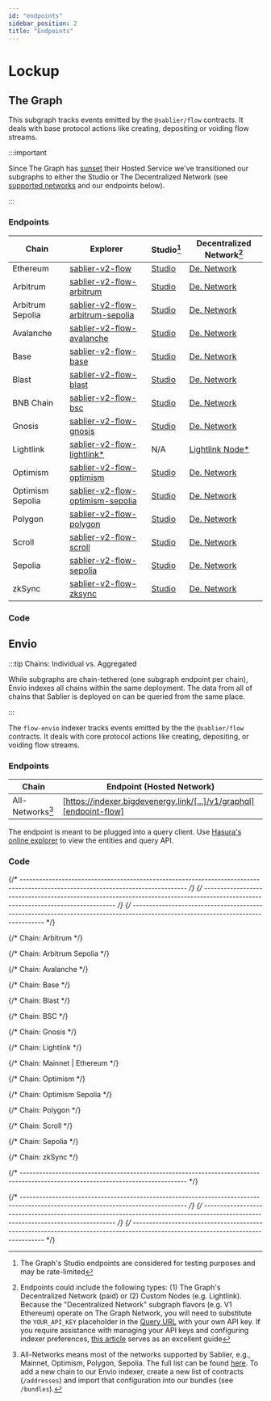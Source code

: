 ```yaml
---
id: "endpoints"
sidebar_position: 2
title: "Endpoints"
---
```



# Lockup

## The Graph

This subgraph tracks events emitted by the `@sablier/flow` contracts. It deals with base protocol actions like creating,
depositing or voiding flow streams.

:::important

Since The Graph has [sunset](https://thegraph.com/blog/sunsetting-hosted-service/) their Hosted Service we've
transitioned our subgraphs to either the Studio or The Decentralized Network (see
[supported networks](https://thegraph.com/docs/en/developing/supported-networks/) and our endpoints below).

:::

### Endpoints

| Chain            | Explorer                                                              | Studio[^2]                                | Decentralized Network[^1]                       |
| ---------------- | --------------------------------------------------------------------- | ----------------------------------------- | ----------------------------------------------- |
| Ethereum         | [sablier-v2-flow][v2-flow-explorer-ethereum]                          | [Studio][v2-flow-studio-ethereum]         | [De. Network][v2-flow-network-ethereum]         |
| Arbitrum         | [sablier-v2-flow-arbitrum][v2-flow-explorer-arbitrum]                 | [Studio][v2-flow-studio-arbitrum]         | [De. Network][v2-flow-network-arbitrum]         |
| Arbitrum Sepolia | [sablier-v2-flow-arbitrum-sepolia][v2-flow-explorer-arbitrum-sepolia] | [Studio][v2-flow-studio-arbitrum-sepolia] | [De. Network][v2-flow-network-arbitrum-sepolia] |
| Avalanche        | [sablier-v2-flow-avalanche][v2-flow-explorer-avalanche]               | [Studio][v2-flow-studio-avalanche]        | [De. Network][v2-flow-network-avalanche]        |
| Base             | [sablier-v2-flow-base][v2-flow-explorer-base]                         | [Studio][v2-flow-studio-base]             | [De. Network][v2-flow-network-base]             |
| Blast            | [sablier-v2-flow-blast][v2-flow-explorer-blast]                       | [Studio][v2-flow-studio-blast]            | [De. Network][v2-flow-network-blast]            |
| BNB Chain        | [sablier-v2-flow-bsc][v2-flow-explorer-bsc]                           | [Studio][v2-flow-studio-bsc]              | [De. Network][v2-flow-network-bsc]              |
| Gnosis           | [sablier-v2-flow-gnosis][v2-flow-explorer-gnosis]                     | [Studio][v2-flow-studio-gnosis]           | [De. Network][v2-flow-network-gnosis]           |
| Lightlink        | [sablier-v2-flow-lightlink\*][v2-flow-explorer-lightlink]             | N/A                                       | [Lightlink Node\*][v2-flow-custom-lightlink]    |
| Optimism         | [sablier-v2-flow-optimism][v2-flow-explorer-optimism]                 | [Studio][v2-flow-studio-optimism]         | [De. Network][v2-flow-network-optimism]         |
| Optimism Sepolia | [sablier-v2-flow-optimism-sepolia][v2-flow-explorer-optimism-sepolia] | [Studio][v2-flow-studio-optimism-sepolia] | [De. Network][v2-flow-network-optimism-sepolia] |
| Polygon          | [sablier-v2-flow-polygon][v2-flow-explorer-polygon]                   | [Studio][v2-flow-studio-polygon]          | [De. Network][v2-flow-network-polygon]          |
| Scroll           | [sablier-v2-flow-scroll][v2-flow-explorer-scroll]                     | [Studio][v2-flow-studio-scroll]           | [De. Network][v2-flow-network-scroll]           |
| Sepolia          | [sablier-v2-flow-sepolia][v2-flow-explorer-sepolia]                   | [Studio][v2-flow-studio-sepolia]          | [De. Network][v2-flow-network-sepolia]          |
| zkSync           | [sablier-v2-flow-zksync][v2-flow-explorer-zksync]                     | [Studio][v2-flow-studio-zksync]           | [De. Network][v2-flow-network-zksync]           |

### Code

<LinkPreview
  href="https://github.com/sablier-labs/subgraphs/tree/main/apps/flow"
  icon="github"
  subtitle="@sablier-labs/subgraphs - apps/flow"
  title="Sablier Subgraphs - Flow - The Graph"
/>

## Envio

:::tip Chains: Individual vs. Aggregated

While subgraphs are chain-tethered (one subgraph endpoint per chain), Envio indexes all chains within the same
deployment. The data from all of chains that Sablier is deployed on can be queried from the same place.

:::

The `flow-envio` indexer tracks events emitted by the the `@sablier/flow` contracts. It deals with core protocol actions
like creating, depositing, or voiding flow streams.

### Endpoints

| Chain            | Endpoint (Hosted Network)                                           |
| ---------------- | ------------------------------------------------------------------- |
| All-Networks[^3] | [https://indexer.bigdevenergy.link/[...]/v1/graphql][endpoint-flow] |

The endpoint is meant to be plugged into a query client. Use
[Hasura's online explorer](https://cloud.hasura.io/public/graphiql?) to view the entities and query API.

### Code

<LinkPreview
  href="https://github.com/sablier-labs/subgraphs/tree/main/apps/flow-envio"
  icon="github"
  subtitle="@sablier-labs/subgraphs - apps/flow-envio"
  title="Sablier Subgraphs - Flow - Envio"
/>

{/* --------------------------------------------------------------------------------------------------------------------------------- */}
{/* --------------------------------------------------------------------------------------------------------------------------------- */}
{/* --------------------------------------------------------------------------------------------------------------------------------- */}

{/* Chain: Arbitrum */}

[v2-flow-network-arbitrum]: https://gateway-arbitrum.network.thegraph.com/api/API_KEY/subgraphs/id/__INSERT_ID__
[v2-flow-explorer-arbitrum]: https://thegraph.com/explorer/subgraphs/__INSERT_ID__
[v2-flow-studio-arbitrum]: https://api.studio.thegraph.com/query/57079/sablier-v2-flow-arbitrum/version/latest

{/* Chain: Arbitrum Sepolia */}

[v2-flow-network-arbitrum-sepolia]: https://gateway-arbitrum.network.thegraph.com/api/API_KEY/subgraphs/id/__INSERT_ID__
[v2-flow-explorer-arbitrum-sepolia]: https://thegraph.com/explorer/subgraphs/__INSERT_ID__
[v2-flow-studio-arbitrum-sepolia]:
  https://api.studio.thegraph.com/query/57079/sablier-v2-flow-arbitrum-sepolia/version/latest

{/* Chain: Avalanche */}

[v2-flow-network-avalanche]: https://gateway-arbitrum.network.thegraph.com/api/API_KEY/subgraphs/id/__INSERT_ID__
[v2-flow-explorer-avalanche]: https://thegraph.com/explorer/subgraphs/__INSERT_ID__
[v2-flow-studio-avalanche]: https://api.studio.thegraph.com/query/57079/sablier-v2-flow-avalanche/version/latest

{/* Chain: Base */}

[v2-flow-network-base]: https://gateway-arbitrum.network.thegraph.com/api/API_KEY/subgraphs/id/__INSERT_ID__
[v2-flow-explorer-base]: https://thegraph.com/explorer/subgraphs/__INSERT_ID__
[v2-flow-studio-base]: https://api.studio.thegraph.com/query/57079/sablier-v2-flow-base/version/latest

{/* Chain: Blast */}

[v2-flow-network-blast]: https://gateway-arbitrum.network.thegraph.com/api/API_KEY/subgraphs/id/__INSERT_ID__
[v2-flow-explorer-blast]: https://thegraph.com/explorer/subgraphs/__INSERT_ID__
[v2-flow-studio-blast]: https://api.studio.thegraph.com/query/57079/sablier-v2-flow-blast/version/latest

{/* Chain: BSC */}

[v2-flow-network-bsc]: https://gateway-arbitrum.network.thegraph.com/api/API_KEY/subgraphs/id/__INSERT_ID__
[v2-flow-explorer-bsc]: https://thegraph.com/explorer/subgraphs/__INSERT_ID__
[v2-flow-studio-bsc]: https://api.studio.thegraph.com/query/57079/sablier-v2-flow-bsc/version/latest

{/* Chain: Gnosis */}

[v2-flow-network-gnosis]: https://gateway-arbitrum.network.thegraph.com/api/API_KEY/subgraphs/id/__INSERT_ID__
[v2-flow-explorer-gnosis]: https://thegraph.com/explorer/subgraphs/__INSERT_ID__
[v2-flow-studio-gnosis]: https://api.studio.thegraph.com/query/57079/sablier-v2-flow-gnosis/version/latest

{/* Chain: Lightlink */}

[v2-flow-explorer-lightlink]:
  https://graph.phoenix.lightlink.io/query/subgraphs/name/lightlink/sablier-v2-flow-lightlink/graphql
[v2-flow-custom-lightlink]: https://graph.phoenix.lightlink.io/query/subgraphs/name/lightlink/sablier-v2-flow-lightlink

{/* Chain: Mainnet | Ethereum */}

[v2-flow-explorer-ethereum]: https://thegraph.com/explorer/subgraphs/__INSERT_ID__
[v2-flow-studio-ethereum]: https://api.studio.thegraph.com/query/57079/sablier-v2-flow/version/latest
[v2-flow-network-ethereum]: https://gateway-arbitrum.network.thegraph.com/api/API_KEY/subgraphs/id/__INSERT_ID__

{/* Chain: Optimism */}

[v2-flow-network-optimism]: https://gateway-arbitrum.network.thegraph.com/api/API_KEY/subgraphs/id/__INSERT_ID__
[v2-flow-explorer-optimism]: https://thegraph.com/explorer/subgraphs/__INSERT_ID__
[v2-flow-studio-optimism]: https://api.studio.thegraph.com/query/57079/sablier-v2-flow-optimism/version/latest

{/* Chain: Optimism Sepolia */}

[v2-flow-network-optimism-sepolia]: https://gateway-arbitrum.network.thegraph.com/api/API_KEY/subgraphs/id/__INSERT_ID__
[v2-flow-explorer-optimism-sepolia]: https://thegraph.com/explorer/subgraphs/__INSERT_ID__
[v2-flow-studio-optimism-sepolia]:
  https://api.studio.thegraph.com/query/57079/sablier-v2-flow-optimism-sepolia/version/latest

{/* Chain: Polygon */}

[v2-flow-network-polygon]: https://gateway-arbitrum.network.thegraph.com/api/API_KEY/subgraphs/id/__INSERT_ID__
[v2-flow-explorer-polygon]: https://thegraph.com/explorer/subgraphs/__INSERT_ID__
[v2-flow-studio-polygon]: https://api.studio.thegraph.com/query/57079/sablier-v2-flow-polygon/version/latest

{/* Chain: Scroll */}

[v2-flow-network-scroll]: https://gateway-arbitrum.network.thegraph.com/api/API_KEY/subgraphs/id/__INSERT_ID__
[v2-flow-explorer-scroll]: https://thegraph.com/explorer/subgraphs/__INSERT_ID__
[v2-flow-studio-scroll]: https://api.studio.thegraph.com/query/57079/sablier-v2-flow-scroll/version/latest

{/* Chain: Sepolia */}

[v2-flow-network-sepolia]: https://gateway-arbitrum.network.thegraph.com/api/API_KEY/subgraphs/id/__INSERT_ID__
[v2-flow-explorer-sepolia]: https://thegraph.com/explorer/subgraphs/__INSERT_ID__
[v2-flow-studio-sepolia]: https://api.studio.thegraph.com/query/57079/sablier-v2-flow-sepolia/version/latest

{/* Chain: zkSync */}

[v2-flow-network-zksync]: https://gateway-arbitrum.network.thegraph.com/api/API_KEY/subgraphs/id/__INSERT_ID__
[v2-flow-explorer-zksync]: https://thegraph.com/explorer/subgraphs/__INSERT_ID__
[v2-flow-studio-zksync]: https://api.studio.thegraph.com/query/57079/sablier-v2-flow-zksync/version/latest

{/* --------------------------------------------------------------------------------------------------------------------------------- */}

[endpoint-flow]: https://indexer.bigdevenergy.link/__INSERT_ID__/v1/graphql

{/* --------------------------------------------------------------------------------------------------------------------------------- */}
{/* --------------------------------------------------------------------------------------------------------------------------------- */}
{/* --------------------------------------------------------------------------------------------------------------------------------- */}

[^1]:
    Endpoints could include the following types: (1) The Graph's Decentralized Network (paid) or (2) Custom Nodes (e.g.
    Lightlink). Because the "Decentralized Network" subgraph flavors (e.g. V1 Ethereum) operate on The Graph Network,
    you will need to substitute the `YOUR_API_KEY` placeholder in the
    [Query URL](https://thegraph.com/docs/en/deploying/subgraph-studio-faqs/#6-how-do-i-find-query-urls-for-subgraphs-if-im-not-the-developer-of-the-subgraph-i-want-to-use)
    with your own API key. If you require assistance with managing your API keys and configuring indexer preferences,
    [this article](https://thegraph.com/docs/en/studio/managing-api-keys/) serves as an excellent guide

[^2]: The Graph's Studio endpoints are considered for testing purposes and may be rate-limited

[^3]:
    All-Networks means most of the networks supported by Sablier, e.g., Mainnet, Optimism, Polygon, Sepolia. The full
    list can be found [here](https://github.com/sablier-labs/subgraphs/tree/main/packages/constants/src). To add a new
    chain to our Envio indexer, create a new list of contracts (`/addresses`) and import that configuration into our
    bundles (see `/bundles`).
